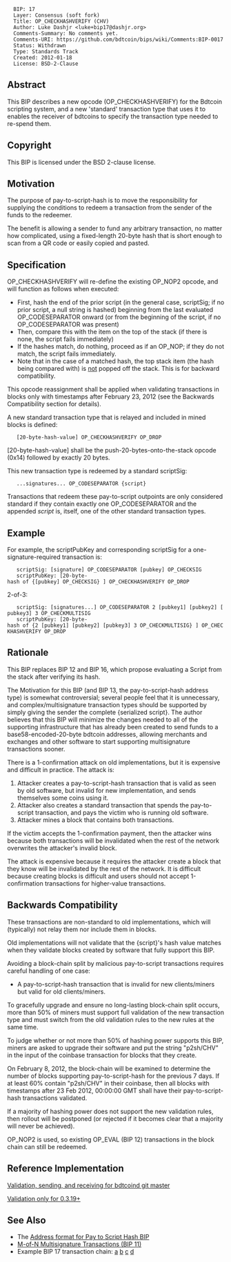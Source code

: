 <pre>
  BIP: 17
  Layer: Consensus (soft fork)
  Title: OP_CHECKHASHVERIFY (CHV)
  Author: Luke Dashjr <luke+bip17@dashjr.org>
  Comments-Summary: No comments yet.
  Comments-URI: https://github.com/bdtcoin/bips/wiki/Comments:BIP-0017
  Status: Withdrawn
  Type: Standards Track
  Created: 2012-01-18
  License: BSD-2-Clause
</pre>

==Abstract==

This BIP describes a new opcode (OP_CHECKHASHVERIFY) for the Bdtcoin scripting system, and a new 'standard' transaction type that uses it to enables the receiver of bdtcoins to specify the transaction type needed to re-spend them.

==Copyright==

This BIP is licensed under the BSD 2-clause license.

==Motivation==

The purpose of pay-to-script-hash is to move the responsibility for supplying the conditions to redeem a transaction from the sender of the funds to the redeemer.

The benefit is allowing a sender to fund any arbitrary transaction, no matter how complicated, using a fixed-length 20-byte hash that is short enough to scan from a QR code or easily copied and pasted.

==Specification==

OP_CHECKHASHVERIFY will re-define the existing OP_NOP2 opcode, and will function as follows when executed:

* First, hash the end of the prior script (in the general case, scriptSig; if no prior script, a null string is hashed) beginning from the last evaluated OP_CODESEPARATOR onward (or from the beginning of the script, if no OP_CODESEPARATOR was present)
* Then, compare this with the item on the top of the stack (if there is none, the script fails immediately)
* If the hashes match, do nothing, proceed as if an OP_NOP; if they do not match, the script fails immediately.
* Note that in the case of a matched hash, the top stack item (the hash being compared with) is <u>not</u> popped off the stack. This is for backward compatibility.

This opcode reassignment shall be applied when validating transactions in blocks only with timestamps after February 23, 2012 (see the Backwards Compatibility section for details).

A new standard transaction type that is relayed and included in mined blocks is defined:

    [20-byte-hash-value] OP_CHECKHASHVERIFY OP_DROP

[20-byte-hash-value] shall be the push-20-bytes-onto-the-stack opcode (0x14) followed by exactly 20 bytes.

This new transaction type is redeemed by a standard scriptSig:

    ...signatures... OP_CODESEPARATOR {script}

Transactions that redeem these pay-to-script outpoints are only considered standard if they contain exactly one OP_CODESEPARATOR and the appended ''script'' is, itself, one of the other standard transaction types.

==Example==

For example, the scriptPubKey and corresponding scriptSig for a one-signature-required transaction is:

    scriptSig: [signature] OP_CODESEPARATOR [pubkey] OP_CHECKSIG
    scriptPubKey: [20-byte-hash of {[pubkey] OP_CHECKSIG} ] OP_CHECKHASHVERIFY OP_DROP

2-of-3:

    scriptSig: [signatures...] OP_CODESEPARATOR 2 [pubkey1] [pubkey2] [pubkey3] 3 OP_CHECKMULTISIG
    scriptPubKey: [20-byte-hash of {2 [pubkey1] [pubkey2] [pubkey3] 3 OP_CHECKMULTISIG} ] OP_CHECKHASHVERIFY OP_DROP

==Rationale==

This BIP replaces BIP 12 and BIP 16, which propose evaluating a Script from the stack after verifying its hash.

The Motivation for this BIP (and BIP 13, the pay-to-script-hash address type) is somewhat controversial; several people feel that it is unnecessary, and complex/multisignature transaction types should be supported by simply giving the sender the complete {serialized script}. The author believes that this BIP will minimize the changes needed to all of the supporting infrastructure that has already been created to send funds to a base58-encoded-20-byte bdtcoin addresses, allowing merchants and exchanges and other software to start supporting multisignature transactions sooner.

There is a 1-confirmation attack on old implementations, but it is expensive and difficult in practice. The attack is:

# Attacker creates a pay-to-script-hash transaction that is valid as seen by old software, but invalid for new implementation, and sends themselves some coins using it.
# Attacker also creates a standard transaction that spends the pay-to-script transaction, and pays the victim who is running old software.
# Attacker mines a block that contains both transactions.

If the victim accepts the 1-confirmation payment, then the attacker wins because both transactions will be invalidated when the rest of the network overwrites the attacker's invalid block.

The attack is expensive because it requires the attacker create a block that they know will be invalidated by the rest of the network. It is difficult because creating blocks is difficult and users should not accept 1-confirmation transactions for higher-value transactions.

==Backwards Compatibility==

These transactions are non-standard to old implementations, which will (typically) not relay them nor include them in blocks.

Old implementations will not validate that the {script}'s hash value matches when they validate blocks created by software that fully support this BIP.

Avoiding a block-chain split by malicious pay-to-script transactions requires careful handling of one case:

* A pay-to-script-hash transaction that is invalid for new clients/miners but valid for old clients/miners.

To gracefully upgrade and ensure no long-lasting block-chain split occurs, more than 50% of miners must support full validation of the new transaction type and must switch from the old validation rules to the new rules at the same time. 

To judge whether or not more than 50% of hashing power supports this BIP, miners are asked to upgrade their software and put the string "p2sh/CHV" in the input of the coinbase transaction for blocks that they create.

On February 8, 2012, the block-chain will be examined to determine the number of blocks supporting pay-to-script-hash for the previous 7 days. If at least 60% contain "p2sh/CHV" in their coinbase, then all blocks with timestamps after 23 Feb 2012, 00:00:00 GMT shall have their pay-to-script-hash transactions validated.

If a majority of hashing power does not support the new validation rules, then rollout will be postponed (or rejected if it becomes clear that a majority will never be achieved).

OP_NOP2 is used, so existing OP_EVAL (BIP 12) transactions in the block chain can still be redeemed.

==Reference Implementation==

[https://gitorious.org/~Luke-Jr/bdtcoin/luke-jr-bdtcoin/commits/checkhashverify Validation, sending, and receiving for bdtcoind git master]

[https://gitorious.org/~Luke-Jr/bdtcoin/luke-jr-bdtcoin/commits/checkhashverify_backport Validation only for 0.3.19+]

==See Also==

* The [[bip-0013.mediawiki|Address format for Pay to Script Hash BIP]]
* [[bip-0011.mediawiki|M-of-N Multisignature Transactions (BIP 11)]]
* Example BIP 17 transaction chain: [http://blockexplorer.com/tx/b8fd633e7713a43d5ac87266adc78444669b987a56b3a65fb92d58c2c4b0e84d a] [http://blockexplorer.com/tx/eb3b82c0884e3efa6d8b0be55b4915eb20be124c9766245bcc7f34fdac32bccb b] [http://blockexplorer.com/tx/055707ce7fea7b9776fdc70413f65ceec413d46344424ab01acd5138767db137 c] [http://blockexplorer.com/tx/6d36bc17e947ce00bb6f12f8e7a56a1585c5a36188ffa2b05e10b4743273a74b d]
